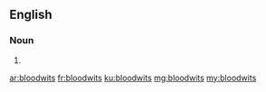 ==English==

===Noun===
{{head|en|plural}}

# {{plural of|bloodwit|lang=en|nocat=1}}

[[ar:bloodwits]]
[[fr:bloodwits]]
[[ku:bloodwits]]
[[mg:bloodwits]]
[[my:bloodwits]]